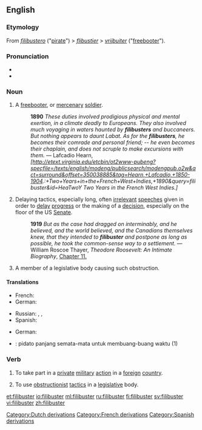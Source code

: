 ==English==
{{wikipedia}}

===Etymology===
From {{etyl|es}} ''[[filibustero]]'' ("[[pirate]]") &gt; {{etyl|fr}} ''[[flibustier]]'' &gt; {{etyl|nl}} ''[[vrijbuiter]]'' ("[[freebooter]]").

===Pronunciation===
* {{IPA|/ˈfɪlɪbʌstə(r)/}}
* {{audio|en-us-filibuster.ogg|Audio (US)}}

===Noun===
{{en-noun}}

# A [[freebooter]], or [[mercenary]] [[soldier]].
#: '''1890''' ''These duties involved prodigious physical and mental exertion, in a climate deadly to Europeans. They also involved much voyaging in waters haunted by '''filibusters''' and buccaneers. But nothing appears to daunt Labat. As for the '''filibusters''', he becomes their comrade and personal friend; -- he even becomes their chaplain, and does not scruple to make excursions with them.'' — Lafcadio Hearn, ''[http://etext.virginia.edu/etcbin/ot2www-pubeng?specfile=/texts/english/modeng/publicsearch/modengpub.o2w&act=surround&offset=350038885&tag=Hearn,+Lafcadio,+1850-1904.:+Two+Years+in+the+French+West+Indies,+1890&query=filibuster&id=HeaTwoY Two Years in the French West Indies.]''
# {{US|politics}} Delaying tactics, especially long, often [[irrelevant]] [[speech]]es given in order to [[delay]] [[progress]] or the making of a [[decision]], especially on the floor of the US [[senate|Senate]].
#: '''1919''' ''But as the case had dragged on interminably, and he believed, and the world believed, and the Canadians themselves knew, that they intended to '''filibuster''' and postpone as long as possible, he took the common-sense way to a settlement.'' —  William Roscoe Thayer, ''Theodore Roosevelt: An Intimate Biography'', [http://etext.virginia.edu/etcbin/ot2www-pubeng?specfile=/texts/english/modeng/publicsearch/modengpub.o2w&act=surround&offset=616952574&tag=Thayer,+William+Roscoe:+Theodore+Roosevelt:+An+Intimate+Biography,+1919&query=filibuster&id=ThaTheo Chapter 11.]
# {{US|politics}} A member of a legislative body causing such obstruction.

====Translations====
{{trans-top|freebooter}}
* French: {{t|fr|flibustier|m}}
* German: {{t|de|Freibeuter|m}}
{{trans-mid}}
* Russian: {{t|ru|флибустьер|m|tr=flibustjér|sc=Cyrl}},  {{t|ru|пират|m|tr=pirát|sc=Cyrl}}, {{t|ru|наёмник|m|tr=najómnik|sc=Cyrl}} {{qualifier|mercenary}}
* Spanish: {{t+|es|filibustero|m}}
{{trans-bottom}}

{{trans-top|long speech given in order to delay progress or the making of a decision}}
{{trans-mid}}
* German: {{t|de|filibustern}}
{{trans-bottom}}

{{trans-top|A member of a legislative body causing such obstruction}}
{{trans-mid}}
{{trans-bottom}}

{{checktrans}}
* {{ttbc|Indonesian}}: pidato panjang semata-mata untuk membuang-buang waktu (1)

===Verb===
{{en-verb}}

# To take part in a [[private]] [[military]] [[action]] in a [[foreign]] [[country]].
# {{US|politics}} To use [[obstructionist]] [[tactic]]s in a [[legislative]] body.

[[Category:Dutch derivations]]
[[Category:French derivations]]
[[Category:Spanish derivations]]

[[et:filibuster]]
[[io:filibuster]]
[[ml:filibuster]]
[[ru:filibuster]]
[[fi:filibuster]]
[[sv:filibuster]]
[[vi:filibuster]]
[[zh:filibuster]]